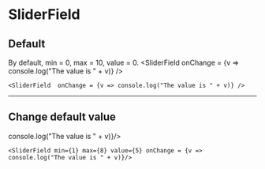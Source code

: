 

# SliderField

## Default
By default, min = 0, max = 10, value = 0.
<Card>
    <Row>
      <SliderField  onChange = {v => console.log("The value is " + v)} />
    </Row>
</Card>

```tsx
<SliderField  onChange = {v => console.log("The value is " + v)} />
```

---

## Change default value
<Card>
    <Row>
      <SliderField min={1} max={8} value={5} onChange = {v => console.log("The value is " + v)}/>
    </Row>
</Card>

```tsx
<SliderField min={1} max={8} value={5} onChange = {v => console.log("The value is " + v)}/>
```
